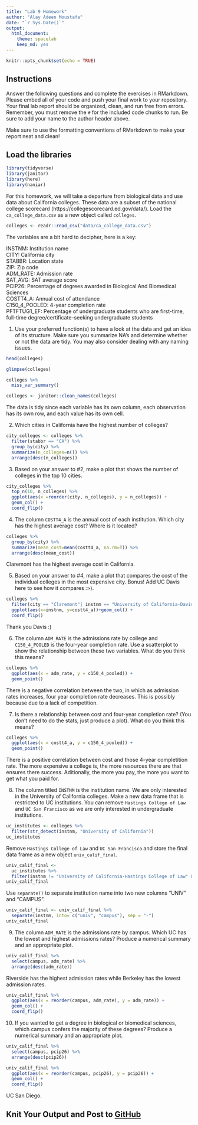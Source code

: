 ```yaml
---
title: "Lab 9 Homework"
author: "Alay Adeen Moustafa"
date: "`r Sys.Date()`"
output:
  html_document: 
    theme: spacelab
    keep_md: yes
---
```


```r
knitr::opts_chunk$set(echo = TRUE)
```

## Instructions
Answer the following questions and complete the exercises in RMarkdown. Please embed all of your code and push your final work to your repository. Your final lab report should be organized, clean, and run free from errors. Remember, you must remove the `#` for the included code chunks to run. Be sure to add your name to the author header above.  

Make sure to use the formatting conventions of RMarkdown to make your report neat and clean!  

## Load the libraries
```r
library(tidyverse)
library(janitor)
library(here)
library(naniar)
``` 

For this homework, we will take a departure from biological data and use data about California colleges. These data are a subset of the national college scorecard (https://collegescorecard.ed.gov/data/). Load the `ca_college_data.csv` as a new object called `colleges`.
```r
colleges <- readr::read_csv("data/ca_college_data.csv")
```

The variables are a bit hard to decipher, here is a key:  

INSTNM: Institution name  
CITY: California city  
STABBR: Location state  
ZIP: Zip code  
ADM_RATE: Admission rate  
SAT_AVG: SAT average score  
PCIP26: Percentage of degrees awarded in Biological And Biomedical Sciences  
COSTT4_A: Annual cost of attendance  
C150_4_POOLED: 4-year completion rate  
PFTFTUG1_EF: Percentage of undergraduate students who are first-time, full-time degree/certificate-seeking undergraduate students  

1. Use your preferred function(s) to have a look at the data and get an idea of its structure. Make sure you summarize NA's and determine whether or not the data are tidy. You may also consider dealing with any naming issues.
```r
head(colleges)

```

```r
glimpse(colleges)
```

```r
colleges %>%
  miss_var_summary()
```

```r
colleges <- janitor::clean_names(colleges)
```

The data is tidy since each variable has its own column, each observation has its own row, and each value has its own cell. 

2. Which cities in California have the highest number of colleges?
```r
city_colleges <- colleges %>% 
  filter(stabbr == "CA") %>%
  group_by(city) %>% 
  summarize(n_colleges=n()) %>% 
  arrange(desc(n_colleges))
```

3. Based on your answer to #2, make a plot that shows the number of colleges in the top 10 cities.
```r
city_colleges %>%
  top_n(10, n_colleges) %>%
  ggplot(aes(x =reorder(city, n_colleges), y = n_colleges)) +
  geom_col() +
  coord_flip()
```

4. The column `COSTT4_A` is the annual cost of each institution. Which city has the highest average cost? Where is it located?
```r
colleges %>% 
  group_by(city) %>% 
  summarize(mean_cost=mean(costt4_a, na.rm=T)) %>% 
  arrange(desc(mean_cost))
```

Claremont has the highest average cost in California. 


5. Based on your answer to #4, make a plot that compares the cost of the individual colleges in the most expensive city. Bonus! Add UC Davis here to see how it compares :>).
```r
colleges %>%
  filter(city == "Claremont"| instnm == "University of California-Davis", costt4_a != "NA") %>% 
  ggplot(aes(x=instnm, y=costt4_a))+geom_col() +
  coord_flip()
```
Thank you Davis :)

6. The column `ADM_RATE` is the admissions rate by college and `C150_4_POOLED` is the four-year completion rate. Use a scatterplot to show the relationship between these two variables. What do you think this means?
```r
colleges %>% 
  ggplot(aes(x = adm_rate, y = c150_4_pooled)) +
  geom_point()
```

There is a negative correlation between the two, in which as admission rates increases, four year completion rate decreases. This is possibly because due to a lack of competition. 

7. Is there a relationship between cost and four-year completion rate? (You don't need to do the stats, just produce a plot). What do you think this means?
```r
colleges %>% 
  ggplot(aes(x = costt4_a, y = c150_4_pooled)) +
  geom_point()
```

There is a positive correlation between cost and those 4-year completition rate. The more expensive a college is, the more resources there are that ensures there success. Aditionally, the more you pay, the more you want to get what you paid for. 

8. The column titled `INSTNM` is the institution name. We are only interested in the University of California colleges. Make a new data frame that is restricted to UC institutions. You can remove `Hastings College of Law` and `UC San Francisco` as we are only interested in undergraduate institutions.
```r
uc_institutes <- colleges %>%
  filter(str_detect(instnm, "University of California"))
uc_institutes
```

Remove `Hastings College of Law` and `UC San Francisco` and store the final data frame as a new object `univ_calif_final`.
```r
univ_calif_final <- 
  uc_institutes %>%
  filter(instnm != "University of California-Hastings College of Law" & instnm != "University of California-San Francisco")
univ_calif_final
```

Use `separate()` to separate institution name into two new columns "UNIV" and "CAMPUS".
```r
univ_calif_final <- univ_calif_final %>% 
  separate(instnm, into= c("univ", "campus"), sep = "-")
univ_calif_final
```

9. The column `ADM_RATE` is the admissions rate by campus. Which UC has the lowest and highest admissions rates? Produce a numerical summary and an appropriate plot.
```r
univ_calif_final %>%
  select(campus, adm_rate) %>%
  arrange(desc(adm_rate))
```

Riverside has the highest admission rates while Berkeley has the lowest admission rates.

```r
univ_calif_final %>% 
  ggplot(aes(x = reorder(campus, adm_rate), y = adm_rate)) +
  geom_col() +
  coord_flip()
```

10. If you wanted to get a degree in biological or biomedical sciences, which campus confers the majority of these degrees? Produce a numerical summary and an appropriate plot.
```r
univ_calif_final %>%
  select(campus, pcip26) %>%
  arrange(desc(pcip26))
```

```r
univ_calif_final %>% 
  ggplot(aes(x = reorder(campus, pcip26), y = pcip26)) +
  geom_col() +
  coord_flip()
```

UC San Diego. 

## Knit Your Output and Post to [GitHub](https://github.com/FRS417-DataScienceBiologists)